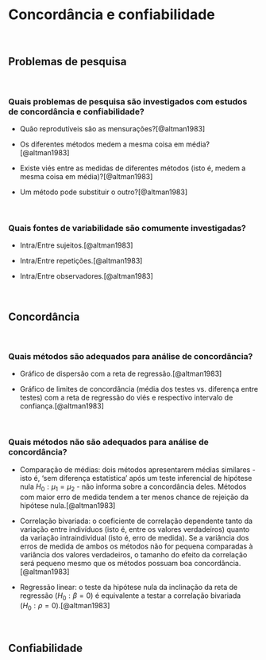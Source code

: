 # **Concordância e confiabilidade** {#analise-concordancia-confiabilidade}

<br>

## Problemas de pesquisa {#problemas}

<br>

### Quais problemas de pesquisa são investigados com estudos de concordância e confiabilidade?

- Quão reprodutíveis são as mensurações?[@altman1983]

- Os diferentes métodos medem a mesma coisa em média?[@altman1983]

- Existe viés entre as medidas de diferentes métodos (isto é, medem a mesma coisa em média)?[@altman1983]

- Um método pode substituir o outro?[@altman1983]

<br>

### Quais fontes de variabilidade são comumente investigadas?

- Intra/Entre sujeitos.[@altman1983]

- Intra/Entre repetições.[@altman1983]

- Intra/Entre observadores.[@altman1983]

<br>

## Concordância {#concordancia}

<br>

### Quais métodos são adequados para análise de concordância?

- Gráfico de dispersão com a reta de regressão.[@altman1983]

- Gráfico de limites de concordância (média dos testes vs. diferença entre testes) com a reta de regressão do viés e respectivo intervalo de confiança.[@altman1983]

<br>

### Quais métodos não são adequados para análise de concordância?

-   Comparação de médias: dois métodos apresentarem médias similares - isto é, 'sem diferença estatística' após um teste inferencial de hipótese nula $H_{0}:\mu_{1} = \mu_{2}$ - não informa sobre a concordância deles. Métodos com maior erro de medida tendem a ter menos chance de rejeição da hipótese nula.[@altman1983]

- Correlação bivariada: o coeficiente de correlação dependente tanto da variação entre indivíduos (isto é, entre os valores verdadeiros) quanto da variação intraindividual (isto é, erro de medida). Se a variância dos erros de medida de ambos os métodos não for pequena comparadas à variância dos valores verdadeiros, o tamanho do efeito da correlação será pequeno mesmo que os métodos possuam boa concordância.[@altman1983]

- Regressão linear: o teste da hipótese nula da inclinação da reta de regressão ($H_{0}:\beta = 0$) é equivalente a testar a correlação bivariada ($H_{0}:\rho = 0$).[@altman1983]

<br>

## Confiabilidade {#confiabilidade}

<br>
